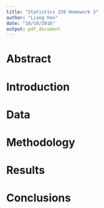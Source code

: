 ```yaml
---
title: "Statistics 159 Homework 3"
author: "Liang Hao"
date: "10/10/2016"
output: pdf_document
---
```


# Abstract

# Introduction

# Data

# Methodology

# Results

# Conclusions